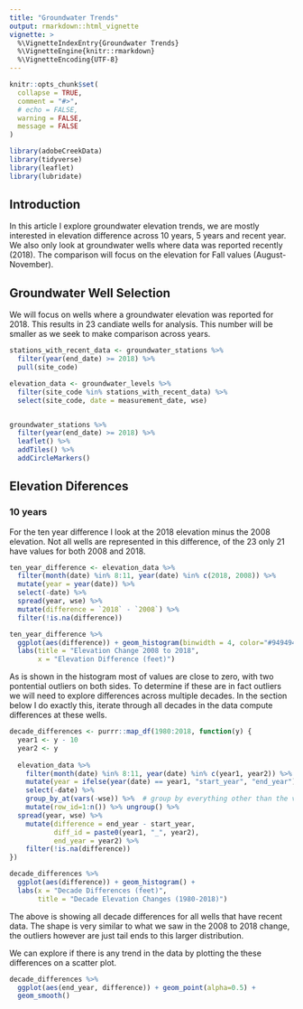 ```yaml
---
title: "Groundwater Trends"
output: rmarkdown::html_vignette
vignette: >
  %\VignetteIndexEntry{Groundwater Trends}
  %\VignetteEngine{knitr::rmarkdown}
  %\VignetteEncoding{UTF-8}
---
```


```r
knitr::opts_chunk$set(
  collapse = TRUE,
  comment = "#>", 
  # echo = FALSE, 
  warning = FALSE, 
  message = FALSE
)
```

```r
library(adobeCreekData)
library(tidyverse)
library(leaflet)
library(lubridate)
```


## Introduction 

In this article I explore groundwater elevation trends, we are mostly interested
in elevation difference across 10 years, 5 years and recent year. We also only look 
at groundwater wells where data was reported recently (2018). The comparison will
focus on the elevation for Fall values (August-November).


## Groundwater Well Selection 

We will focus on wells where a groundwater elevation was reported for 2018. This
results in 23 candiate wells for analysis. This number will be smaller as we seek 
to make comparison across years.

```r
stations_with_recent_data <- groundwater_stations %>% 
  filter(year(end_date) >= 2018) %>% 
  pull(site_code)

elevation_data <- groundwater_levels %>% 
  filter(site_code %in% stations_with_recent_data) %>% 
  select(site_code, date = measurement_date, wse)


groundwater_stations %>% 
  filter(year(end_date) >= 2018) %>% 
  leaflet() %>% 
  addTiles() %>% 
  addCircleMarkers() 
```



## Elevation Diferences 

### 10 years 

For the ten year difference I look at the 2018 elevation minus the 2008 elevation.
Not all wells are represented in this difference, of the 23 only 21 have values for 
both 2008 and 2018.

```r
ten_year_difference <- elevation_data %>% 
  filter(month(date) %in% 8:11, year(date) %in% c(2018, 2008)) %>% 
  mutate(year = year(date)) %>% 
  select(-date) %>% 
  spread(year, wse) %>% 
  mutate(difference = `2018` - `2008`) %>% 
  filter(!is.na(difference))

ten_year_difference %>% 
  ggplot(aes(difference)) + geom_histogram(binwidth = 4, color="#949494") + 
  labs(title = "Elevation Change 2008 to 2018", 
       x = "Elevation Difference (feet)")
```

As is shown in the histogram most of values are close to zero, with two pontential 
outliers on both sides. To determine if these are in fact outliers we will need to 
explore differences across multiple decades. In the section below I do exactly this, 
iterate through all decades in the data compute differences at these wells. 

```r
decade_differences <- purrr::map_df(1980:2018, function(y) {
  year1 <- y - 10
  year2 <- y
  
  elevation_data %>% 
    filter(month(date) %in% 8:11, year(date) %in% c(year1, year2)) %>% 
    mutate(year = ifelse(year(date) == year1, "start_year", "end_year")) %>% 
    select(-date) %>% 
    group_by_at(vars(-wse)) %>%  # group by everything other than the value column. 
    mutate(row_id=1:n()) %>% ungroup() %>% 
  spread(year, wse) %>% 
    mutate(difference = end_year - start_year, 
           diff_id = paste0(year1, "_", year2), 
           end_year = year2) %>% 
    filter(!is.na(difference))
})

```

```r
decade_differences %>% 
  ggplot(aes(difference)) + geom_histogram() + 
  labs(x = "Decade Differences (feet)", 
       title = "Decade Elevation Changes (1980-2018)") 
```

The above is showing all decade differences for all wells that have recent data.
The shape is very similar to what we saw in the 2008 to 2018 change, the outliers
however are just tail ends to this larger distribution.

We can explore if there is any trend in the data by plotting the these differences
on a scatter plot. 

```r
decade_differences %>% 
  ggplot(aes(end_year, difference)) + geom_point(alpha=0.5) + 
  geom_smooth()
```






